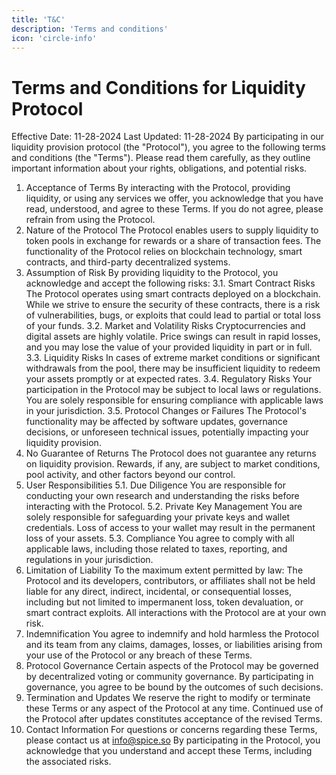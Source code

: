 ```yaml
---
title: 'T&C'
description: 'Terms and conditions'
icon: 'circle-info'
---
```


# Terms and Conditions for Liquidity Protocol
Effective Date: 11-28-2024
Last Updated: 11-28-2024
By participating in our liquidity provision protocol (the "Protocol"), you agree to the following terms and conditions (the "Terms"). Please read them carefully, as they outline important information about your rights, obligations, and potential risks.
1. Acceptance of Terms
By interacting with the Protocol, providing liquidity, or using any services we offer, you acknowledge that you have read, understood, and agree to these Terms. If you do not agree, please refrain from using the Protocol.
2. Nature of the Protocol
The Protocol enables users to supply liquidity to token pools in exchange for rewards or a share of transaction fees. The functionality of the Protocol relies on blockchain technology, smart contracts, and third-party decentralized systems.
3. Assumption of Risk
By providing liquidity to the Protocol, you acknowledge and accept the following risks:
3.1. Smart Contract Risks
The Protocol operates using smart contracts deployed on a blockchain. While we strive to ensure the security of these contracts, there is a risk of vulnerabilities, bugs, or exploits that could lead to partial or total loss of your funds.
3.2. Market and Volatility Risks
Cryptocurrencies and digital assets are highly volatile. Price swings can result in rapid losses, and you may lose the value of your provided liquidity in part or in full.
3.3. Liquidity Risks
In cases of extreme market conditions or significant withdrawals from the pool, there may be insufficient liquidity to redeem your assets promptly or at expected rates.
3.4. Regulatory Risks
Your participation in the Protocol may be subject to local laws or regulations. You are solely responsible for ensuring compliance with applicable laws in your jurisdiction.
3.5. Protocol Changes or Failures
The Protocol's functionality may be affected by software updates, governance decisions, or unforeseen technical issues, potentially impacting your liquidity provision.
4. No Guarantee of Returns
The Protocol does not guarantee any returns on liquidity provision. Rewards, if any, are subject to market conditions, pool activity, and other factors beyond our control.
5. User Responsibilities
5.1. Due Diligence
You are responsible for conducting your own research and understanding the risks before interacting with the Protocol.
5.2. Private Key Management
You are solely responsible for safeguarding your private keys and wallet credentials. Loss of access to your wallet may result in the permanent loss of your assets.
5.3. Compliance
You agree to comply with all applicable laws, including those related to taxes, reporting, and regulations in your jurisdiction.
6. Limitation of Liability
To the maximum extent permitted by law:
The Protocol and its developers, contributors, or affiliates shall not be held liable for any direct, indirect, incidental, or consequential losses, including but not limited to impermanent loss, token devaluation, or smart contract exploits.
All interactions with the Protocol are at your own risk.
7. Indemnification
You agree to indemnify and hold harmless the Protocol and its team from any claims, damages, losses, or liabilities arising from your use of the Protocol or any breach of these Terms.
8. Protocol Governance
Certain aspects of the Protocol may be governed by decentralized voting or community governance. By participating in governance, you agree to be bound by the outcomes of such decisions.
9. Termination and Updates
We reserve the right to modify or terminate these Terms or any aspect of the Protocol at any time. Continued use of the Protocol after updates constitutes acceptance of the revised Terms.
10. Contact Information
For questions or concerns regarding these Terms, please contact us at info@spice.so
By participating in the Protocol, you acknowledge that you understand and accept these Terms, including the associated risks.

